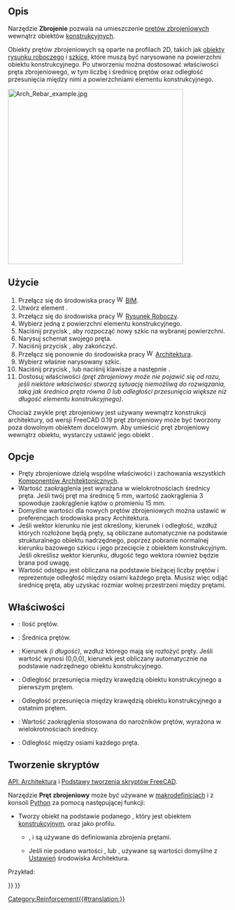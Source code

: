 <languages/>

{{Docnav/pl
|[[Arch_Equipment/pl|Wyposażenie]]
|[[Reinforcement_StraightRebar/pl|Pręty zbrojeniowe proste]]
|[[BIM_Workbench/pl|środowisko pracy BIM]]
|IconL=Arch_Equipment.svg
|IconR=Reinforcement_StraightRebar.svg
|IconC=Workbench_BIM.svg
}}

{{Docnav/pl
|
|[[Reinforcement_StraightRebar/pl|Pręty zbrojeniowe proste]]
|[[Reinforcement_Workbench/pl|środowisko pracy Zbrojenie]]
|IconL=
|IconR=Reinforcement_StraightRebar.svg
|IconC=Reinforcement_Workbench.svg
}}

{{VeryImportantMessage|POLECENIE TO JEST CZĘŚCIĄ ZINTEGROWANEGO środowiska pracy [[BIM_Workbench/pl|BIM]] w V1.0<br>
Ta strona została zaktualizowana dla tej wersji.}}

{{GuiCommand/pl
|Name=Arch Rebar
|Name/pl=BIM: Zbrojenie
|MenuLocation=3D / BIM → Narzędzia zbrojenia → Zbrojenie nietypowe
|Workbenches=[[BIM_Workbench/pl|BIM]], [[Reinforcement_Workbench/pl|Zbrojenie]]
|Shortcut={{KEY|R}} {{KEY|B}}
|SeeAlso=
}}

<span id="Description"></span>
==Opis==

Narzędzie '''Zbrojenie''' pozwala na umieszczenie [http://en.wikipedia.org/wiki/Rebar prętów zbrojeniowych] wewnątrz obiektów [[Arch_Structure/pl|konstrukcyjnych]].

Obiekty prętów zbrojeniowych są oparte na profilach 2D, takich jak [[Draft_Workbench/pl|obiekty rysunku roboczego]] i [[Sketcher_Workbench/pl|szkice]], które muszą być narysowane na powierzchni obiektu konstrukcyjnego. Po utworzeniu można dostosować właściwości pręta zbrojeniowego, w tym liczbę i średnicę prętów oraz odległość przesunięcia między nimi a powierzchniami elementu konstrukcyjnego.

[[Image:Arch Rebar example.jpg|400px]]
{{Caption|Obiekt konstrukcyjny z dwoma szkicami narysowanymi na jego powierzchniach, które są następnie przekształcane w dwa zestawy obiektów prętów zbrojeniowych.}}

<span id="Usage"></span>
==Użycie==

# Przełącz się do środowiska pracy [[Image:Workbench_BIM.svg|16px]] [[BIM_Workbench/pl|BIM]].
# Utwórz element {{Button|[[Image:Arch_Structure.svg|16px]] [[Arch_Structure/pl|konstrukcyjny]]}}.
# Przełącz się do środowiska pracy [[Image:Workbench_Sketcher.svg|16px]] [[Sketcher_Workbench/pl|Rysunek Roboczy]].
# Wybierz jedną z powierzchni elementu konstrukcyjnego.
# Naciśnij przycisk {{Button|[[Image:Sketcher_NewSketch.svg|16px]] [[Sketcher_NewSketch/pl|Utwórz szkic]]}}, aby rozpocząć nowy szkic na wybranej powierzchni.
# Narysuj schemat swojego pręta.
# Naciśnij przycisk {{Button|[[Image:Sketcher_LeaveSketch.svg|16px]] [[Sketcher_LeaveSketch/pl|Zamknij szkic]]}}, aby zakończyć.
# Przełącz się ponownie do środowiska pracy [[Image:Workbench_Arch.svg|16px]] [[Arch_Workbench/pl|Architektura]].
# Wybierz właśnie narysowany szkic.
# Naciśnij przycisk {{Button|[[Image:Arch_Rebar.svg|16px]] [[Arch_Rebar/pl|Zbrojenie nietypowe]]}}, lub naciśnij klawisze {{KEY|R}} a następnie {{KEY|B}}.
# Dostosuj właściwości ''(pręt zbrojeniowy może nie pojawić się od razu, jeśli niektóre właściwości stworzą sytuację niemożliwą do rozwiązania, taką jak średnica pręta równa 0 lub odległości przesunięcia większe niż długość elementu konstrukcyjnego)''.

Chociaż zwykle pręt zbrojeniowy jest używany wewnątrz konstrukcji architektury, od wersji FreeCAD 0.19 pręt zbrojeniowy może być tworzony poza dowolnym obiektem docelowym. Aby umieścić pręt zbrojeniowy wewnątrz obiektu, wystarczy ustawić jego obiekt {{PropertyData|Host}}.

<span id="Options"></span>
==Opcje==

* Pręty zbrojeniowe dzielą wspólne właściwości i zachowania wszystkich [[Arch_Component/pl|Komponentów Architektonicznych]].
* Wartość zaokrąglenia jest wyrażana w wielokrotnościach średnicy pręta. Jeśli twój pręt ma średnicę 5 mm, wartość zaokrąglenia 3 spowoduje zaokrąglenie kątów o promieniu 15 mm.
* Domyślne wartości dla nowych prętów zbrojeniowych można ustawić w preferencjach środowiska pracy Architektura.
* Jeśli wektor kierunku nie jest określony, kierunek i odległość, wzdłuż których rozłożone będą pręty, są obliczane automatycznie na podstawie strukturalnego obiektu nadrzędnego, poprzez pobranie normalnej kierunku bazowego szkicu i jego przecięcie z obiektem konstrukcyjnym. Jeśli określisz wektor kierunku, długość tego wektora również będzie brana pod uwagę.
* Wartość odstępu jest obliczana na podstawie bieżącej liczby prętów i reprezentuje odległość między osiami każdego pręta. Musisz więc odjąć średnicę pręta, aby uzyskać rozmiar wolnej przestrzeni między prętami.

<span id="Properties"></span>
==Właściwości==

* {{PropertyData|Ilość}}: Ilość prętów.
* {{PropertyData|Średnica}}: Średnica prętów.
* {{PropertyData|Kierunek}}: Kierunek ''(i długość)'', wzdłuż którego mają się rozłożyć pręty. Jeśli wartość wynosi (0,0,0), kierunek jest obliczany automatycznie na podstawie nadrzędnego obiektu konstrukcyjnego.
* {{PropertyData|Przesunięcie początkowe}}: Odległość przesunięcia między krawędzią obiektu konstrukcyjnego a pierwszym prętem.
* {{PropertyData|Przesunięcie końcowe}}: Odległość przesunięcia między krawędzią obiektu konstrukcyjnego a ostatnim prętem.
* {{PropertyData|Zaokrąglenie}}: Wartość zaokrąglenia stosowana do narożników prętów, wyrażona w wielokrotnościach średnicy.
* {{PropertyData|Rozstaw}}: Odległość między osiami każdego pręta.

<span id="Scripting"></span>
==Tworzenie skryptów==

{{Emphasis|Zobacz również:}} [[Arch_API/pl|API: Architektura]] i [[FreeCAD_Scripting_Basics/pl|Podstawy tworzenia skryptów FreeCAD]].

Narzędzie '''Pręt zbrojeniowy''' może być używane w [[Macros/pl|makrodefinicjach]] i z konsoli [[Python/pl|Python]] za pomocą następującej funkcji:

{{Code|code=
Rebar = makeRebar(baseobj=None, sketch=None, diameter=None, amount=1, offset=None, name="Rebar")
}}

* Tworzy obiekt {{incode|Rebar}} na podstawie podanego {{incode|baseobj}}, który jest obiektem [[Arch_Structure/pl|konstrukcyjnym]], oraz {{incode|sketch}} jako profilu.
** {{incode|diameter}}, {{incode|amount}} i {{incode|offset}} są używane do definiowania zbrojenia prętami.
** Jeśli nie podano wartości {{incode|diameter}}, {{incode|amount}} lub {{incode|offset}}, używane są wartości domyślne z [[Arch_Preferences/pl|Ustawień]] środowiska Architektura.

Przykład:

{{Code|code=
import FreeCAD, Arch, Part

Structure = Arch.makeStructure(None, length=1000, width=1000, height=3000)
Structure.ViewObject.Transparency = 80
FreeCAD.ActiveDocument.recompute()

p1 = FreeCAD.Vector(-400, 400, 0)
p2 = FreeCAD.Vector(400, 400, 0)
Sketch = FreeCAD.ActiveDocument.addObject('Sketcher::SketchObject', 'Sketch')
Sketch.MapMode = "FlatFace"
Sketch.Support = [(Structure, "Face6")]
Sketch.addGeometry(Part.LineSegment(p1, p2))
FreeCAD.ActiveDocument.recompute()

Rebar = Arch.makeRebar(Structure, Sketch, diameter=80, amount=7, offset=50)
Rebar.OffsetStart = 100
Rebar.OffsetEnd = 100
FreeCAD.ActiveDocument.recompute()
}}


{{Docnav/pl
|
|[[Reinforcement_StraightRebar/pl|Pręty zbrojeniowe proste]]
|[[Reinforcement_Workbench/pl|środowisko pracy Zbrojenie]]
|IconL=
|IconR=Reinforcement_StraightRebar.svg
|IconC=Reinforcement_Workbench.svg
}}

{{Docnav/pl
|
|[[Reinforcement_StraightRebar/pl|Pręty zbrojeniowe proste]]
|[[Reinforcement_Workbench/pl|środowisko pracy Zbrojenie]]
|IconL=
|IconR=Reinforcement_StraightRebar.svg
|IconC=Reinforcement_Workbench.svg
}}

[[Category:Reinforcement{{#translation:}}]]
{{BIM_Tools_navi{{#translation:}}}}
{{Userdocnavi{{#translation:}}}}